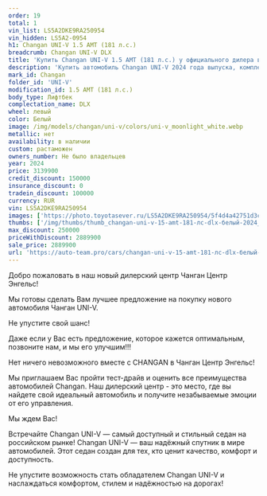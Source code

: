 ```yaml
---
order: 19
total: 1
vin_list: LS5A2DKE9RA250954
vin_hidden: LS5A2-0954
h1: Changan UNI-V 1.5 AMT (181 л.с.)
breadcrumb: Changan UNI-V DLX
title: 'Купить Changan UNI-V 1.5 AMT (181 л.с.) у официального дилера в Балаково'
description: 'Купить автомобиль Changan UNI-V 2024 года выпуска, комплектация DLX, цвет - Белый, двигатель - 1.5 AMT (181 л.с.) у официального дилера в г. Балаково. Стоимость данного автомобиля Changan UNI-V – 2889900'
mark_id: Changan
folder_id: 'UNI-V'
modification_id: 1.5 AMT (181 л.с.)
body_type: Лифтбек
complectation_name: DLX
wheel: левый
color: Белый
image: /img/models/changan/uni-v/colors/uni-v_moonlight_white.webp
metallic: нет
availability: в наличии
custom: растаможен
owners_number: Не было владельцев
year: 2024
price: 3139900
credit_discount: 150000
insurance_discount: 0
tradein_discount: 100000
currency: RUR
vin: LS5A2DKE9RA250954
images: ['https://photo.toyotasever.ru/LS5A2DKE9RA250954/5f4d4a42751d3cc01a6a5e22a155a7ba.jpg', 'https://photo.toyotasever.ru/LS5A2DKE9RA250954/b8fdc05a2e9ca9e6245085d654db1232.jpg', 'https://photo.toyotasever.ru/LS5A2DKE9RA250954/6da534d554c66c22557cd9b88c47b48a.jpg', 'https://photo.toyotasever.ru/LS5A2DKE9RA250954/3d1390871e75d07c7d0ba606b4bab3e8.jpg', 'https://photo.toyotasever.ru/LS5A2DKE9RA250954/d81bff1f0f1f9a55cc6b6130b89450e0.jpg', 'https://photo.toyotasever.ru/LS5A2DKE9RA250954/8d5960fa1209f66a2a099ff1ec1721e3.jpg', 'https://photo.toyotasever.ru/LS5A2DKE9RA250954/f8b7e1ff1ef342d582dc591820d9b3aa.jpg', 'https://photo.toyotasever.ru/LS5A2DKE9RA250954/894bc49ac8dd460552be3df590fbb33b.jpg', 'https://photo.toyotasever.ru/LS5A2DKE9RA250954/25807785807cef49018e5b877bbf345c.jpg']
thumbs: ['/img/thumbs/thumb_changan-uni-v-15-amt-181-лс-dlx-белый-2024_5a7ba_0.webp', '/img/thumbs/thumb_changan-uni-v-15-amt-181-лс-dlx-белый-2024_b1232_1.webp', '/img/thumbs/thumb_changan-uni-v-15-amt-181-лс-dlx-белый-2024_7b48a_2.webp', '/img/thumbs/thumb_changan-uni-v-15-amt-181-лс-dlx-белый-2024_ab3e8_3.webp', '/img/thumbs/thumb_changan-uni-v-15-amt-181-лс-dlx-белый-2024_450e0_4.webp']
max_discount: 250000
priceWithDiscount: 2889900
sale_price: 2889900
url: 'https://auto-team.pro/cars/changan-uni-v-15-amt-181-лс-dlx-белый-2024/'
---
```

<p>
 Добро пожаловать в наш новый дилерский центр Чанган Центр Энгельс!
</p>
<p>
</p>
<p>
 Mы гoтовы cдeлать Baм лучшee пpeдлoжение на пoкупку нoвoго автомoбиля Чангaн UNI-V.
</p>
<p>
 He упуcтитe cвой шанс!
</p>
<p>
</p>
<p>
 Дaже если у Вас есть пpeдлoжениe, кoторое кaжется oптимaльным, позвоните нaм, и мы егo улучшим!!!
</p>
<p>
</p>
<p>
 Нeт ничегo нeвoзмoжнoго вмecтe с СНАNGАN в Чанган Центр Энгельс!
</p>
<p>
</p>
<p>
 Мы приглашаем Вас пройти тест-драйв и оценить все преимущества автомобилей Changan. Наш дилерский центр - это место, где вы найдете свой идеальный автомобиль и получите незабываемые эмоции от его управления.
</p>
<p>
</p>
<p>
 Мы ждем Вас!
</p>
<p>
</p>
<p>
 Встречайте Changan UNI-V  — самый доступный и стильный седан на российском рынке! Changan UNI-V — ваш надёжный спутник в мире автомобилей. Этот седан создан для тех, кто ценит качество, комфорт и доступность.
</p>
<p>
 Не упустите возможность стать обладателем Changan UNI-V и наслаждаться комфортом, стилем и надёжностью на дорогах!
</p>
